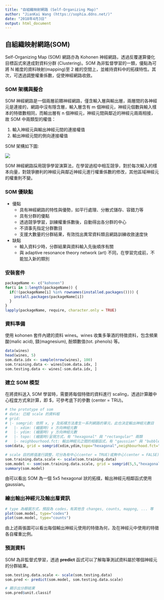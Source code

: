 ---
title: "自組織映射網路 (Self-Organizing Map)"
author: "JianKai Wang (https://sophia.ddns.net/)"
date: "2018年4月3日"
output: html_document
---

## 自組織映射網路(SOM)

Self-Organizing Map (SOM) 網路亦為 Kohonen 神經網路，透過反覆運算優化目標函式來達成對資料分群 (Clustering)。SOM 為非監督學習的一類，優點為可將 N 維度的資料映射(mapping)至 2 維的空間上，並維持資料中的拓樸特性。其次，可透過調整權重係數，促使神經網路收斂。

### SOM 架構與擬合

SOM 神經網路是一個兩層前饋神經網路，僅含輸入層與輸出層，兩層間的各神經元是連接的，網路中沒有隱含層，輸入層含有 m 個神經元，神經元個數與輸入樣本的特徵數相同，而輸出層有 n 個神經元，神經元間與鄰近的神經元兩兩相接，故 SOM 中兩類型的權值：

1. 輸入神經元與輸出神經元間的連接權值
2. 輸出神經元間的側向連接權值

SOM 架構如下圖:

![](images/som.png)

SOM 神經網路採用競爭學習演算法，在學習過程中相互競爭，對於每次輸入的樣本向量，對競爭勝利的神經元與鄰近神經元進行權重係數的修改，其他區域神經元的權重則不變。

### SOM 優缺點

* 優點
    * 具有神經網路的特性與優勢，如平行處理、分散式儲存、容錯力等
    * 具有分群的優點
    * 透過競爭學習，訓練權重係數後，自動得出各分群的中心
    * 不須事先指定分群數目
    * 支援大數量的分群結果，有效找出異常資料類且網路訓練收斂速度快

* 缺點
    * 輸入資料少時，分群結果與資料輸入先後順序有關
    * 與 adaptive resonance theory network (art) 不同，在學習完成前，不能加入新的類別

### 安裝套件

```{r}
packageName <- c("kohonen")
for(i in 1:length(packageName)) {
  if(!(packageName[i] %in% rownames(installed.packages()))) {
    install.packages(packageName[i])
  }
}
lapply(packageName, require, character.only = TRUE)
```

### 資料準備

使用 kohonen 套件內建的資料 wines。wines 收集多筆酒的特徵資料，包含頻果酸(malic acid), 鎂(magnesium), 酚類數值(tot. phenols) 等。

```{r}
data(wines)
head(wines, 5)
som.data.idx <- sample(nrow(wines), 100)
som.training.data <- wines[som.data.idx, ]
som.testing.data <- wines[-som.data.idx, ]
```


### 建立 SOM 模型

在將資料送入 SOM 學習時，需要將每個特徵的資料進行 scaling，透過計算離中心程度方式來計算，即 $\frac{x-\bar{x}}{sd(x)}，可參考底下的參數 (center = TRU)。

```r
# the prototype of som
# data: 已經 scale 的資料框
# grid: 
# |- somgrid: 依照 x, y 及拓樸方法產生一系列網路的單元，此也決定輸出神經元數目
#   |- xdim: (繪圖時) x 方向神經元數
#   |- ydim: (繪圖時) y 方向神經元數
#   |- topo: (繪圖時)呈現方式，有 "hexagonal" 與 "rectangular" 兩類
#   |- neighbourhood.fct: 輸出神經元之間的相鄰函式，有 "gaussian" 與 "bubble" 兩類
som(data, grid = somgrid(xdim,ydim,topo="hexagonal",neighbourhood.fct="gaussian"))
```

```{r}
# scale 目的將值進行調整，可分為有中心(center = TRUE)或無中心(center = FALSE)兩類
som.training.data.scale <- scale(som.training.data)
som.model <- som(som.training.data.scale, grid = somgrid(5,5,"hexagonal","gaussian"))
summary(som.model)
```

由可以看出 SOM 為一個 5x5 hexagonal 狀的拓樸，輸出神經元相鄰函式使用 gaussian。

### 繪出輸出神經元及輸出層資訊

```{r}
# type 為繪圖方式，預設為 codes，有其他含 changes, counts, mappng, ... 等
plot(som.model, type="codes")
plot(som.model, type="counts")
```

由上述兩張圖可以看出每個輸出神經元使用的特徵為何，及在神經元中使用的特徵各自權重比例。

### 預測資料

SOM 為非監督式學習，透過 **predict** 函式可以了解每筆測試資料屬於哪個神經元的分群結果。

```{r}
som.testing.data.scale <- scale(som.testing.data)
som.pred <- predict(som.model, som.testing.data.scale)

# 顯示出分群結果
som.pred$unit.classif
```


